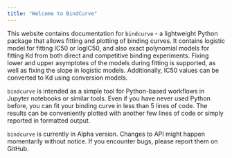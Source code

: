 ```yaml
---
title: "Welcome to BindCurve"
---
```


This website contains documentation for `bindcurve` - a lightweight Python package that allows fitting and plotting of binding curves. It contains logistic model for fitting IC50 or logIC50, and also  exact polynomial models for fitting Kd from both direct and competitive binding experiments. Fixing lower and upper asymptotes of the models during fitting is supported, as well as fixing the slope in logistic models. Additionally, IC50 values can be converted to Kd using conversion models.

`bindcurve` is intended as a simple tool for Python-based workflows in Jupyter notebooks or similar tools. Even if you have never used Python before, you can fit your binding curve in less than 5 lines of code. The results can be conveniently plotted with another few lines of code or simply reported in formatted output.


::: {.callout-warning}
`bindcurve` is currently in Alpha version. Changes to API might happen momentarily without notice. If you encounter bugs, please report them on GitHub. 
:::

